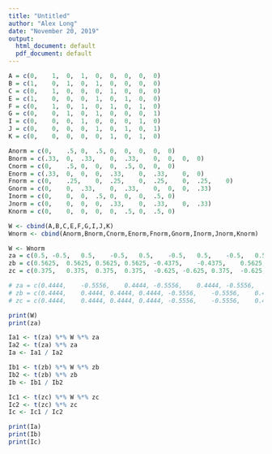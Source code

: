 ---
title: "Untitled"
author: "Alex Long"
date: "November 20, 2019"
output:
  html_document: default
  pdf_document: default
---

```{r}


A = c(0,	1,	0,	1,	0,	0,	0,	0,	0)
B = c(1,	0,	1,	0,	1,	0,	0,	0,	0)
C = c(0,	1,	0,	0,  0,  1,  0,	0,	0)
E = c(1,	0,	0,	0,	1,	0,	1,	0,	0)
F = c(0,	1,	0,	1,	0,	1,	0,	1,	0)
G = c(0,	0,	1,	0,	1,	0,	0,	0,	1)
I = c(0,	0,	0,	1,	0,	0,	0,	1,	0)
J = c(0,	0,	0,	0,	1,	0,	1,	0,	1)
K = c(0,	0,	0,	0,	0,	1,	0,	1,	0)

Anorm = c(0,	.5,	0,	.5,	0,	0,	0,	0,	0)
Bnorm = c(.33,	0,	.33,	0,	.33,	0,	0,	0,	0)
Cnorm = c(0,	.5,	0,	0,	0,	.5,	0,	0,	0)
Enorm = c(.33,	0,	0,	0,	.33,	0,	.33,	0,	0)
Fnorm = c(0,	.25,	0,	.25,	0,	.25,	0,	.25,	0)
Gnorm = c(0,	0,	.33,	0,	.33,	0,	0,	0,	.33)
Inorm = c(0,	0,	0,	.5,	0,	0,	0,	.5,	0)
Jnorm = c(0,	0,	0,	0,	.33,	0,	.33,	0,	.33)
Knorm = c(0,	0,	0,	0,	0,	.5,	0,	.5,	0)

W <- cbind(A,B,C,E,F,G,I,J,K)
Wnorm <- cbind(Anorm,Bnorm,Cnorm,Enorm,Fnorm,Gnorm,Inorm,Jnorm,Knorm)

W <- Wnorm
za = c(0.5,	-0.5,	0.5,	-0.5,	0.5,	-0.5,	0.5,	-0.5,	0.5)
zb = c(0.5625,	0.5625,	0.5625,	0.5625,	-0.4375,	-0.4375,	0.5625,	-0.4375,	-0.4375)
zc = c(0.375,	0.375,	0.375,	0.375,	-0.625,	-0.625,	0.375,	-0.625,	-0.625)

# za = c(0.4444,	-0.5556,	0.4444,	-0.5556,	0.4444,	-0.5556,	0.4444,	-0.5556,	0.4444)
# zb = c(0.4444,	0.4444,	0.4444,	0.4444,	-0.5556,	-0.5556,	0.4444,	-0.5556,	-0.5556)
# zc = c(0.4444,	0.4444,	0.4444,	0.4444,	-0.5556,	-0.5556,	0.4444,	-0.5556,	-0.5556)

print(W)
print(za)

```

```{r}

Ia1 <- t(za) %*% W %*% za
Ia2 <- t(za) %*% za
Ia <- Ia1 / Ia2

Ib1 <- t(zb) %*% W %*% zb
Ib2 <- t(zb) %*% zb
Ib <- Ib1 / Ib2

Ic1 <- t(zc) %*% W %*% zc
Ic2 <- t(zc) %*% zc
Ic <- Ic1 / Ic2

print(Ia)
print(Ib)
print(Ic)

```

